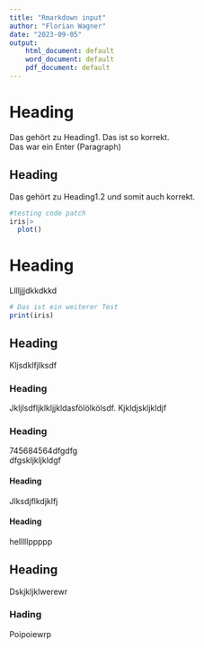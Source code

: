 ```yaml
---
title: "Rmarkdown input"
author: "Florian Wagner"
date: "2023-09-05"
output:
    html_document: default
    word_document: default
    pdf_document: default
---
```


# Heading
Das gehört zu Heading1. Das ist so korrekt.  \
Das war ein Enter (Paragraph)  \

## Heading
Das gehört zu Heading1.2 und somit auch korrekt.  \
```r
#testing code patch
iris|>
  plot()
```

# Heading
Lllljjjdkkdkkd  \
```r
# Das ist ein weiterer Test
print(iris)

```

## Heading
Kljsdklfjlksdf  \

### Heading
Jkljlsdfljklkljjkldasfölölkölsdf. Kjkldjskljkldjf  \

### Heading
745684564dfgdfg  \
dfgskljkljkldgf  \

#### Heading
Jlksdjflkdjklfj  \

#### Heading
helllllppppp  \

## Heading
Dskjkljklwerewr  \

### Hading
Poipoiewrp